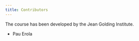 ```yaml
---
title: Contributors
---
```


The course has been developed by the Jean Golding Institute. 

* Pau Erola